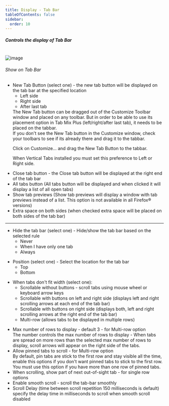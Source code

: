 ```yaml
---
title: Display - Tab Bar
tableOfContents: false
sidebar:
  order: 10
---
```



##### Controls the display of Tab Bar

<br />

<Image class="help-img" src={displayTabbar} alt="image" />

<h6>Show on Tab Bar</h6>
<ul class="topic list-disc pl-8">
  <li>
    <span class="default">New Tab Button</span>
    (select one) - the new tab button will be displayed on the tab bar at the specified
    location
    <ul class="list-disc pl-8">
      <li>Left side</li>
      <li>Right side</li>
      <li class="default">After last tab</li>
    </ul>
  </li>

<aside aria-label="Note" class="starlight-aside starlight-aside--note">
The New Tab button can be dragged out of the Customize Toolbar window and placed on any toolbar. But
in order to be able to use its placement option in Tab Mix Plus (left/right/after last tab), it
needs to be placed on the tabbar. <br /> If you don't see the New Tab button in the Customize
window, check your toolbars to see if its already there and drag it to the tabbar.

Click on <span class="default">Customize...</span> and drag the New Tab Button to the tabbar.

</aside>

<aside aria-label="Note" class="starlight-aside starlight-aside--note">
  When Vertical Tabs installed you must set this preference to Left or Right side.
</aside>

</ul>

<div class="topic">
  <ul class="list-disc pl-8">
    <li>
      Close tab button - the Close tab button will be displayed at the right end of the tab bar
    </li>
    <li>
      <span class="default">All tabs button</span>
      (All tabs button will be displayed and when clicked it will display a list of all open tabs)
    </li>
    <li>
      Show tab previews (Show tab previews will display a window with tab previews instead of a
      list. This option is not available in all Firefox&reg; versions)
    </li>
    <li>
      Extra space on both sides (when checked extra space will be placed on both sides of the tab
      bar)
    </li>
  </ul>
</div>

---

<ul class="topic list-disc pl-8">
  <li>
    Hide the tab bar (select one) - Hide/show the tab bar based on the selected rule
    <ul class="list-disc pl-8">
      <li class="default">Never</li>
      <li>When I have only one tab</li>
      <li>Always</li>
    </ul>
  </li>
</ul>

<ul class="topic list-disc pl-8">
  <li>
    Position (select one) - Select the location for the tab bar
    <ul class="list-disc pl-8">
      <li class="default">Top</li>
      <li>Bottom</li>
    </ul>
  </li>
</ul>

<div class="topic">
  <ul class="list-disc pl-8">
    <li>
      When tabs don't fit width (select one):
      <ul class="list-disc pl-8">
        <li>Scrollable without buttons - scroll tabs using mouse wheel or keyboard arrow keys</li>
        <li>
          <span class="default">Scrollable with buttons on left and right side</span>
          (displays left and right scrolling arrows at each end of the tab bar)
        </li>
        <li>
          Scrollable with buttons on right side (displays both, left and right scrolling arrows at
          the right end of the tab bar)
        </li>
        <li>Multi-row (allows tabs to be displayed in multiple rows)</li>
      </ul>
    </li>
  </ul>
</div>

<ul class="topic list-disc pl-8">
  <li>
    Max number of rows to display - default 3 - for Multi-row option
  </li>

<aside aria-label="Note" class="starlight-aside starlight-aside--note">
  The number controls the max number of rows to display - When tabs are spread on more rows than the
  selected max number of rows to display, scroll arrows will appear on the right side of the tabs.
</aside>

  <li>
    Allow pinned tabs to scroll - for Multi-row option
  </li>
  <aside aria-label="Note" class="starlight-aside starlight-aside--note">
    By default, pin tabs are stick to the first row and stay visible all the time, enable
    this options if you don't want pinned tabs to stick to the first row.<br />
    <span class="default">You must</span> use this option if you have more than one row of
    pinned tabs.
  </aside>
  <li>When scrolling, show part of next out-of-sight tab - for single row options</li>
  <li>Enable smooth scroll - scroll the tab-bar smoothly</li>
  <li>
    Scroll Delay (time between scroll repetition
    <span class="default">150 milliseconds is default</span>)<br />
    specify the delay time in milliseconds to scroll when smooth scroll disabled
  </li>
</ul>
